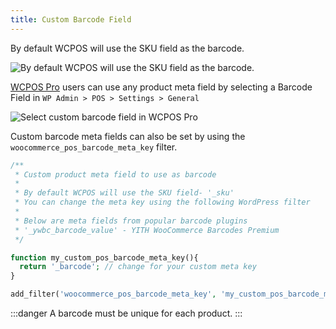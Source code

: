 ```yaml
---
title: Custom Barcode Field
---
```


By default WCPOS will use the SKU field as the barcode.

![By default WCPOS will use the SKU field as the barcode. ](https://wcpos.com/wp-content/uploads/2016/06/product-sku.png "By default WCPOS will use the SKU field as the barcode")

[WCPOS Pro](http://wcpos.com/pro) users can use any product meta field by selecting a Barcode Field in `WP Admin > POS > Settings > General`

![Select custom barcode field in WCPOS Pro](https://wcpos.com/wp-content/uploads/2016/06/select-custom-barcode-field.png "Select custom barcode field in WCPOS Pro")

Custom barcode meta fields can also be set by using the `woocommerce_pos_barcode_meta_key` filter.

```php title="functions.php"
/**
 * Custom product meta field to use as barcode
 *
 * By default WCPOS will use the SKU field- '_sku'
 * You can change the meta key using the following WordPress filter
 *
 * Below are meta fields from popular barcode plugins
 * '_ywbc_barcode_value' - YITH WooCommerce Barcodes Premium
 */

function my_custom_pos_barcode_meta_key(){
  return '_barcode'; // change for your custom meta key
}

add_filter('woocommerce_pos_barcode_meta_key', 'my_custom_pos_barcode_meta_key' );
```

:::danger
A barcode must be unique for each product.
:::
